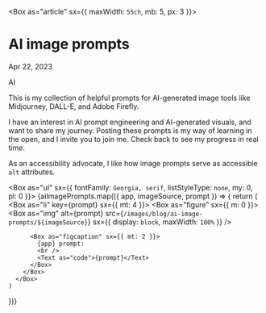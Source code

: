 



<Box as="article" sx={{ maxWidth: `55ch`, mb: 5, px: 3 }}>
# AI image prompts

Apr 22, 2023

<Tag>AI</Tag>

This is my collection of helpful prompts for AI-generated image tools like Midjourney, DALL-E, and Adobe Firefly.

I have an interest in AI prompt engineering and AI-generated visuals, and want to share my journey. Posting these prompts is my way of learning in the open, and I invite you to join me. Check back to see my progress in real time.
        
As an accessibility advocate, I like how image prompts serve as accessible `alt` attributes.

<Box as="ul" sx={{ fontFamily: `Georgia, serif`, listStyleType: `none`, my: 0, pl: 0 }}>
  {aiImagePrompts.map(({ app, imageSource, prompt }) => {
    return (
      <Box as="li" key={prompt} sx={{ mt: 4 }}>
        <Box as="figure" sx={{ m: 0 }}>
          <Box as="img"
            alt={prompt}
            src={`/images/blog/ai-image-prompts/${imageSource}`}
            sx={{ display: `block`, maxWidth: `100%` }}
          />

          <Box as="figcaption" sx={{ mt: 2 }}>
            {app} prompt:
            <br />
            <Text as="code">{prompt}</Text>
          </Box>
        </Box>
      </Box>
    )
  })}
</Box>
</Box>

